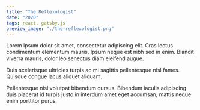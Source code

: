 ```yaml
---
title: "The Reflexologist"
date: "2020"
tags: react, gatsby.js
preview_image: "./the-reflexologist.png"
---
```


Lorem ipsum dolor sit amet, consectetur adipiscing elit. Cras lectus condimentum elementum mauris. Ipsum neque est nibh sed in enim. Blandit viverra mauris, dolor leo senectus diam eleifend augue.

Duis scelerisque ultricies turpis ac mi sagittis pellentesque nisl fames. Quisque congue lacus aliquet aliquam.

Pellentesque nisl volutpat bibendum cursus. Bibendum iaculis adipiscing duis placerat id turpis justo in interdum amet eget accumsan, mattis neque enim porttitor purus.
